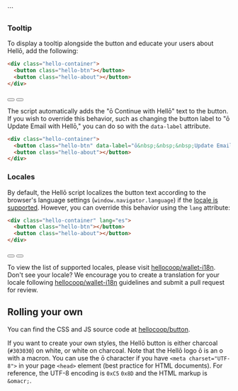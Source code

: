 
<Script src="https://cdn.hello.coop/js/hello-btn.js" onLoad={() => dispatchEvent(new Event('load'))} />

# Hellō Buttons

This page provides details on add Hellō buttons to your web application. 

## Stylesheet

To style the Hellō button, including hover styles, add the Hellō stylesheet in the document's `<head>` section. This stylesheet is used when using HTML, React, Svelte, or Vue.

```html {3}
<head>
  <!-- ... -->
  <link href="https://cdn.hello.coop/css/hello-btn.css" rel="stylesheet"/>
</head>
```

## Explorer

Explore the different styles available for Hellō buttons, then select the platform and copy the snippet to add to your application.

<ButtonExplorer/>

## CSS Reference

Here are the Hellō button style classes:

| Button style classes           | Description                                             | 
| ------------------------------ | ------------------------------------------------------- | 
| `.hello-btn-black-on-dark`<span className="w-64 block"/>    | Black button with dark borders for dark backgrounds| 
| `.hello-btn-black-and-invert`  | Dynamic black/gray button for light and dark themes|
| `.hello-btn-black-and-static`  | Black button with a dark border on dark theme, and without a border on a light theme          |
| `.hello-btn-white-on-light`    | White button with dark border for light and dark themes |
| `.hello-btn-white-on-dark`     | Gray button for both light and dark themes              |
| `.hello-btn-white-and-invert`  | Dynamic white/black button with dark borders for light and dark themes |
| `.hello-btn-white-and-static`  | White button with dark border on light theme, gray button on dark theme  |

Enhance user experience by adding interactive hover effects to your buttons.

| Hover style classes     | Description                                    |
| ----------------------- | ---------------------------------------------- |
| `.hello-btn-hover-glow` | Subtle glowing effect on hover         |
| `.hello-btn-hover-flare`| Captivating flare effect when hovered over |
| `.hello-btn-hover-none` | No hover effect applied                        |

Clearly indicate when buttons are in a loading state with a spinner for a user-friendly experience.

| Button state classes    | Description                                    |
| ----------------------- | ---------------------------------------------- |
| `.hello-btn-loader`     | Adds a loading spinner respecting button style and hover classes         |

## Script

The `hello-btn.js` script enables a tooltip and localization. To use those features, add the following `<script/>` to your document `<head/>`

```html {4}
<head>
  <!-- ... -->
  <link href="https://cdn.hello.coop/css/hello-btn.css" rel="stylesheet"/>
  <script src="https://cdn.hello.coop/js/hello-btn.js"></script>
</head>
```

### Tooltip

To display a tooltip alongside the button and educate your users about Hellō, add the following:

```html {3}
<div class="hello-container">
  <button class="hello-btn"></button>
  <button class="hello-about"></button>
</div>
```
<div className="hello-container">
  <button className="hello-btn"></button>
  <button className="hello-about"></button>
</div>

The script automatically adds the "ō Continue with Hellō" text to the button. If you wish to override this behavior, such as changing the button label to "ō Update Email with Hellō," you can do so with the `data-label` attribute.

```html /data-label/
<div class="hello-container">
  <button class="hello-btn" data-label="ō&nbsp;&nbsp;&nbsp;Update Email with Hellō"></button>
  <button class="hello-about"></button>
</div>
```

### Locales

By default, the Hellō script localizes the button text according to the browser's language settings (`window.navigator.language`) if the [locale is supported](https://github.com/hellocoop/wallet-i18n). However, you can override this behavior using the `lang` attribute:

```html /lang/
<div class="hello-container" lang="es">
  <button class="hello-btn"></button>
  <button class="hello-about"></button>
</div>
```

<div className="hello-container" lang="es">
  <button className="hello-btn"></button>
  <button className="hello-about"></button>
</div>

To view the list of supported locales, please visit [hellocoop/wallet-i18n](https://github.com/hellocoop/wallet-i18n).  
Don't see your locale? We encourage you to create a translation for your locale following [hellocoop/wallet-i18n](https://github.com/hellocoop/wallet-i18n) guidelines and submit a pull request for review.

## Rolling your own

You can find the CSS and JS source code at [hellocoop/button](https://github.com/hellocoop/button).

If you want to create your own styles, the Hellō button is either charcoal (`#303030`) on white, or white on charcoal. Note that the Hellō logo ō is an o with a macron. You can use the ō character if you have `<meta charset="UTF-8">` in your page `<head>` element (best practice for HTML documents). For reference, the UTF-8 encoding is `0xC5` `0x8D` and the HTML markup is `&omacr;`.